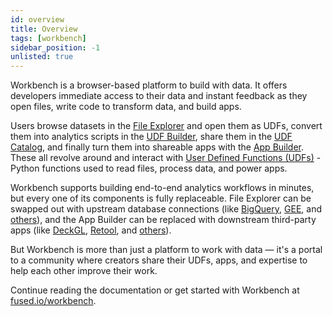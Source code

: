 ```yaml
---
id: overview
title: Overview
tags: [workbench]
sidebar_position: -1
unlisted: true
---
```


Workbench is a browser-based platform to build with data. It offers developers immediate access to their data and instant feedback as they open files, write code to transform data, and build apps.

Users browse datasets in the [File Explorer](/workbench/file-explorer/) and open them as UDFs, convert them into analytics scripts in the [UDF Builder](/workbench/udf-builder/), share them in the [UDF Catalog](/workbench/udf-catalog), and finally turn them into shareable apps with the [App Builder](/app-builder/). These all revolve around and interact with [User Defined Functions (UDFs)](/core-concepts/why/) - Python functions used to read files, process data, and power apps.

Workbench supports building end-to-end analytics workflows in minutes, but every one of its components is fully replaceable. File Explorer can be swapped out with upstream database connections (like [BigQuery](/user-guide/in/bigquery/), [GEE](/user-guide/in/gee/), and [others](/user-guide/in/)), and the App Builder can be replaced with downstream third-party apps (like [DeckGL](/user-guide/out/deckgl/), [Retool](/user-guide/out/retool/), and [others](/user-guide/out/)).

But Workbench is more than just a platform to work with data — it's a portal to a community where creators share their UDFs, apps, and expertise to help each other improve their work.

Continue reading the documentation or get started with Workbench at [fused.io/workbench](https://www.fused.io/workbench).
